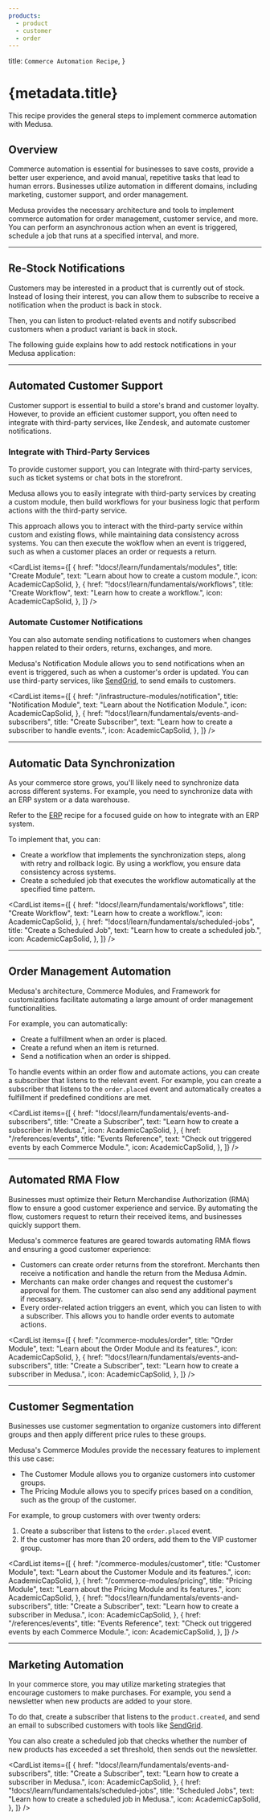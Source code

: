 ```yaml
---
products:
  - product
  - customer
  - order
---
```



  title: `Commerce Automation Recipe`,
}

# {metadata.title}

This recipe provides the general steps to implement commerce automation with Medusa.

## Overview

Commerce automation is essential for businesses to save costs, provide a better user experience, and avoid manual, repetitive tasks that lead to human errors. Businesses utilize automation in different domains, including marketing, customer support, and order management.

Medusa provides the necessary architecture and tools to implement commerce automation for order management, customer service, and more. You can perform an asynchronous action when an event is triggered, schedule a job that runs at a specified interval, and more.

---

## Re-Stock Notifications

Customers may be interested in a product that is currently out of stock. Instead of losing their interest, you can allow them to subscribe to receive a notification when the product is back in stock.

Then, you can listen to product-related events and notify subscribed customers when a product variant is back in stock.

The following guide explains how to add restock notifications in your Medusa application:

<Card
  href="/recipes/commerce-automation/restock-notification"
  title="Restock Notification Guide"
  text="Learn how to implement restock notifications in the Medusa application."
  icon={AcademicCapSolid}
/>

---

## Automated Customer Support

Customer support is essential to build a store's brand and customer loyalty. However, to provide an efficient customer support, you often need to integrate with third-party services, like Zendesk, and automate customer notifications.

### Integrate with Third-Party Services

To provide customer support, you can Integrate with third-party services, such as ticket systems or chat bots in the storefront.

Medusa allows you to easily integrate with third-party services by creating a custom module, then build workflows for your business logic that perform actions with the third-party service.

This approach allows you to interact with the third-party service within custom and existing flows, while maintaining data consistency across systems. You can then execute the wokflow when an event is triggered, such as when a customer places an order or requests a return.

<CardList items={[
  {
    href: "!docs!/learn/fundamentals/modules",
    title: "Create Module",
    text: "Learn about how to create a custom module.",
    icon: AcademicCapSolid,
  },
  {
    href: "!docs!/learn/fundamentals/workflows",
    title: "Create Workflow",
    text: "Learn how to create a workflow.",
    icon: AcademicCapSolid,
  },
]} />

### Automate Customer Notifications

You can also automate sending notifications to customers when changes happen related to their orders, returns, exchanges, and more.

Medusa's Notification Module allows you to send notifications when an event is triggered, such as when a customer's order is updated. You can use third-party services, like [SendGrid](../../infrastructure-modules/notification/sendgrid/page.mdx), to send emails to customers.

<CardList items={[
  {
    href: "/infrastructure-modules/notification",
    title: "Notification Module",
    text: "Learn about the Notification Module.",
    icon: AcademicCapSolid,
  },
  {
    href: "!docs!/learn/fundamentals/events-and-subscribers",
    title: "Create Subscriber",
    text: "Learn how to create a subscriber to handle events.",
    icon: AcademicCapSolid,
  },
]} />

---

## Automatic Data Synchronization

As your commerce store grows, you'll likely need to synchronize data across different systems. For example, you need to synchronize data with an ERP system or a data warehouse.

<Note title="Integrating an ERP?">

Refer to the [ERP](../erp/page.mdx) recipe for a focused guide on how to integrate with an ERP system.

</Note>

To implement that, you can:

- Create a workflow that implements the synchronization steps, along with retry and rollback logic. By using a workflow, you ensure data consistency across systems.
- Create a scheduled job that executes the workflow automatically at the specified time pattern.

<CardList items={[
  {
    href: "!docs!/learn/fundamentals/workflows",
    title: "Create Workflow",
    text: "Learn how to create a workflow.",
    icon: AcademicCapSolid,
  },
  {
    href: "!docs!/learn/fundamentals/scheduled-jobs",
    title: "Create a Scheduled Job",
    text: "Learn how to create a scheduled job.",
    icon: AcademicCapSolid,
  },
]} />

---

## Order Management Automation

Medusa's architecture, Commerce Modules, and Framework for customizations facilitate automating a large amount of order management functionalities.

For example, you can automatically:

- Create a fulfillment when an order is placed.
- Create a refund when an item is returned.
- Send a notification when an order is shipped.

To handle events within an order flow and automate actions, you can create a subscriber that listens to the relevant event. For example, you can create a subscriber that listens to the `order.placed` event and automatically creates a fulfillment if predefined conditions are met.

<CardList items={[
  {
    href: "!docs!/learn/fundamentals/events-and-subscribers",
    title: "Create a Subscriber",
    text: "Learn how to create a subscriber in Medusa.",
    icon: AcademicCapSolid,
  },
  {
    href: "/references/events",
    title: "Events Reference",
    text: "Check out triggered events by each Commerce Module.",
    icon: AcademicCapSolid,
  },
]} />

---

## Automated RMA Flow

Businesses must optimize their Return Merchandise Authorization (RMA) flow to ensure a good customer experience and service. By automating the flow, customers request to return their received items, and businesses quickly support them.

Medusa's commerce features are geared towards automating RMA flows and ensuring a good customer experience:

- Customers can create order returns from the storefront. Merchants then receive a notification and handle the return from the Medusa Admin.
- Merchants can make order changes and request the customer's approval for them. The customer can also send any additional payment if necessary.
- Every order-related action triggers an event, which you can listen to with a subscriber. This allows you to handle order events to automate actions.

<CardList items={[
  {
    href: "/commerce-modules/order",
    title: "Order Module",
    text: "Learn about the Order Module and its features.",
    icon: AcademicCapSolid,
  },
  {
    href: "!docs!/learn/fundamentals/events-and-subscribers",
    title: "Create a Subscriber",
    text: "Learn how to create a subscriber in Medusa.",
    icon: AcademicCapSolid,
  },
]} />

---

## Customer Segmentation

Businesses use customer segmentation to organize customers into different groups and then apply different price rules to these groups.

Medusa's Commerce Modules provide the necessary features to implement this use case:

- The Customer Module allows you to organize customers into customer groups.
- The Pricing Module allows you to specify prices based on a condition, such as the group of the customer.

For example, to group customers with over twenty orders:

1. Create a subscriber that listens to the `order.placed` event.
2. If the customer has more than 20 orders, add them to the VIP customer group.

<CardList items={[
  {
    href: "/commerce-modules/customer",
    title: "Customer Module",
    text: "Learn about the Customer Module and its features.",
    icon: AcademicCapSolid,
  },
  {
    href: "/commerce-modules/pricing",
    title: "Pricing Module",
    text: "Learn about the Pricing Module and its features.",
    icon: AcademicCapSolid,
  },
  {
    href: "!docs!/learn/fundamentals/events-and-subscribers",
    title: "Create a Subscriber",
    text: "Learn how to create a subscriber in Medusa.",
    icon: AcademicCapSolid,
  },
  {
    href: "/references/events",
    title: "Events Reference",
    text: "Check out triggered events by each Commerce Module.",
    icon: AcademicCapSolid,
  },
]} />

---

## Marketing Automation

In your commerce store, you may utilize marketing strategies that encourage customers to make purchases. For example, you send a newsletter when new products are added to your store.

To do that, create a subscriber that listens to the `product.created`, and send an email to subscribed customers with tools like [SendGrid](../../infrastructure-modules/notification/sendgrid/page.mdx).

You can also create a scheduled job that checks whether the number of new products has exceeded a set threshold, then sends out the newsletter.

<CardList items={[
  {
    href: "!docs!/learn/fundamentals/events-and-subscribers",
    title: "Create a Subscriber",
    text: "Learn how to create a subscriber in Medusa.",
    icon: AcademicCapSolid,
  },
  {
    href: "!docs!/learn/fundamentals/scheduled-jobs",
    title: "Scheduled Jobs",
    text: "Learn how to create a scheduled job in Medusa.",
    icon: AcademicCapSolid,
  },
]} />
